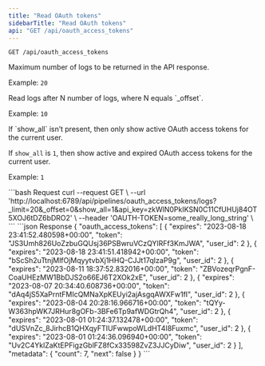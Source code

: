 ```yaml
---
title: "Read OAuth tokens"
sidebarTitle: "Read OAuth tokens"
api: "GET /api/oauth_access_tokens"
---
```

```GET /api/oauth_access_tokens```

<ParamField query="_limit" type="integer">
  Maximum number of logs to be returned in the API response.

  Example: `20`
</ParamField>

<ParamField query="_offset" type="integer">
  Read logs after N number of logs, where N equals `_offset`.

  Example: `10`
</ParamField>

<ParamField query="show_all" type="integer">
  If `show_all` isn’t present, then only show active OAuth access tokens for the current user.

  If `show_all` is `1`, then show active and expired OAuth access tokens for the current user.

  Example: `1`
</ParamField>

<RequestExample>
```bash Request
curl --request GET \
  --url 'http://localhost:6789/api/pipelines/oauth_access_tokens/logs?_limit=20&_offset=0&show_all=1&api_key=zkWlN0PkIKSN0C11CfUHUj84OT5XOJ6tDZ6bDRO2' \
  --header 'OAUTH-TOKEN=some_really_long_string' \
```
</RequestExample>
<ResponseExample>
```json Response
{
  "oauth_access_tokens": [
    {
      "expires": "2023-08-18 23:41:52.480598+00:00",
      "token": "JS3Umh826UoZzbuGQUsj36PSBwruVCzQYlRFf3KmJWA",
      "user_id": 2
    },
    {
      "expires": "2023-08-18 23:41:51.418942+00:00",
      "token": "bScSh2uTtnjMlfOjMqyytvbXj1HHQ-CJJt17qIzaP9g",
      "user_id": 2
    },
    {
      "expires": "2023-08-11 18:37:52.832016+00:00",
      "token": "ZBVozeqrPgnF-CoaUHEzMW1BbDJS2o66EJ6T2XOk2xE",
      "user_id": 2
    },
    {
      "expires": "2023-08-07 20:34:40.608736+00:00",
      "token": "dAq4jS5XaPrntFMIcQMNaXpKEUyi2ajAsgqAWXFw1fI",
      "user_id": 2
    },
    {
      "expires": "2023-08-04 20:28:16.966716+00:00",
      "token": "tQYy-W363hpWK7JRHur8gOFb-3BFe6Tp9afWDGtrQh4",
      "user_id": 2
    },
    {
      "expires": "2023-08-01 01:24:37.132478+00:00",
      "token": "dUSVnZc_8JirhcB1QHXqyFTIUFwwpoWLdHT4I8Fuxmc",
      "user_id": 2
    },
    {
      "expires": "2023-08-01 01:24:36.096940+00:00",
      "token": "Uv2C4YklZaKtEPFigzGblFZ8fCx33598ZvZ3JJCyDiw",
      "user_id": 2
    }
  ],
  "metadata": {
    "count": 7,
    "next": false
  }
}
```
</ResponseExample>
